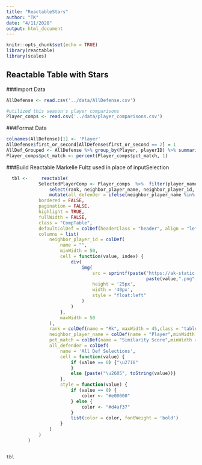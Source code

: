 ---
title: "ReactableStars"
author: "TK"
date: "4/11/2020"
output: html_document
---

```{r setup, include=FALSE}
knitr::opts_chunk$set(echo = TRUE)
library(reactable)
library(scales)
```

## Reactable Table with Stars

###Import Data

```{r ImportData}
AllDefense <- read.csv('../data/AllDefense.csv')

#utilized this season's player comparisons
Player_comps <- read.csv('../data/player_comparisons.csv')

```


###Format Data
```{r FormatData}
colnames(AllDefense)[1] <- 'Player'
AllDefense$first_or_second[AllDefense$first_or_second == 2] = 1
AllDef_Grouped <- AllDefense %>% group_by(Player, playerID) %>% summarise(selections = sum(first_or_second))
Player_comps$pct_match <- percent(Player_comps$pct_match, 1)
```


###Build Reactable
Markelle Fultz used in place of inputSelection
```{r Reactable Table  results = 'asis'}

  tbl <-     reactable(
            SelectedPlayerComp <- Player_comps  %>%  filter(player_name == 'Markelle Fultz') %>%
                select(rank, neighbor_player_name, neighbor_player_id, pct_match) %>%
                mutate(all_defender = ifelse(neighbor_player_name %in% AllDef_Grouped$Player, AllDef_Grouped$selections, 0)),
            bordered = FALSE, 
            pagination = FALSE,
            highlight = TRUE,
            fullWidth = FALSE,
            class = "CompTable",
            defaultColDef = colDef(headerClass = "header", align = "left"),
            columns = list(
                neighbor_player_id = colDef(
                    name = "",
                    minWidth = 50,
                    cell = function(value, index) {
                        div(
                            img(
                                src = sprintf(paste("https://ak-static.cms.nba.com/wp-content/uploads/headshots/nba/latest/260x190/", 
                                                    paste(value,".png", sep = ""), sep = "")),
                                height = '25px',
                                width = '40px',
                                style = "float:left"
                            )
                        )
                    },
                    maxWidth = 50
                ),
                rank = colDef(name = "Rk", maxWidth = 45,class = "table_contents"),
                neighbor_player_name = colDef(name = "Player",minWidth = 140,class = "table_contents"),
                pct_match = colDef(name = "Similarity Score",minWidth = 60, class = "table_contents"),
                all_defender = colDef(
                    name = 'All Def Selections',
                    cell = function(value) {
                        if (value == 0) {"\u2718"
                        }
                        else {paste("\u2605", toString(value))}
                    },
                    style = function(value) {
                        if (value == 0) {
                            color <- "#e00000"
                        } else {
                            color <- "#d4af37"
                        }
                        list(color = color, fontWeight = 'bold')
                    }
                )
            )
        )
        

tbl

```